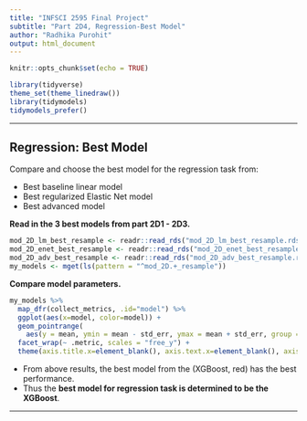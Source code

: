 ```yaml
---
title: "INFSCI 2595 Final Project"
subtitle: "Part 2D4, Regression-Best Model"
author: "Radhika Purohit"
output: html_document
---
```


```r
knitr::opts_chunk$set(echo = TRUE)
```

```r
library(tidyverse)
theme_set(theme_linedraw())
library(tidymodels)
tidymodels_prefer()
```

----

## Regression: Best Model

Compare and choose the best model for the regression task from:  

- Best baseline linear model
- Best regularized Elastic Net model
- Best advanced model

**Read in the 3 best models from part 2D1 - 2D3.**  

```r
mod_2D_lm_best_resample <- readr::read_rds("mod_2D_lm_best_resample.rds")
mod_2D_enet_best_resample <- readr::read_rds("mod_2D_enet_best_resample.rds")
mod_2D_adv_best_resample <- readr::read_rds("mod_2D_adv_best_resample.rds")
my_models <- mget(ls(pattern = "^mod_2D.+_resample"))
```

**Compare model parameters.**  

```r
my_models %>%
  map_dfr(collect_metrics, .id="model") %>%
  ggplot(aes(x=model, color=model)) +
  geom_pointrange(
    aes(y = mean, ymin = mean - std_err, ymax = mean + std_err, group = model)) +
  facet_wrap(~ .metric, scales = "free_y") +
  theme(axis.title.x=element_blank(), axis.text.x=element_blank(), axis.ticks.x=element_blank())
```

- From above results, the best model from the (XGBoost, red) has the best performance. 
- Thus the **best model for regression task is determined to be the XGBoost**. 

----



